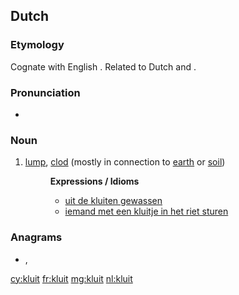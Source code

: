 ==Dutch==

===Etymology===
Cognate with English {{term|cloud|||lang=en}}. Related to Dutch {{term|kloot||ball; testicle|lang=nl}} and {{term|klont||lump|lang=nl}}.

===Pronunciation===
* {{audio|Nl-kluit.ogg|Audio|lang=nl}}

===Noun===
{{nl-noun|f|-en|kluitje}}

# [[lump]], [[clod]] (mostly in connection to [[earth]] or [[soil]])
#: '''Expressions / Idioms'''
#:* [[uit de kluiten gewassen]]
#:* [[iemand met een kluitje in het riet sturen]]

===Anagrams===
* {{l|nl|kuilt}}, {{l|nl|luikt}}

[[cy:kluit]]
[[fr:kluit]]
[[mg:kluit]]
[[nl:kluit]]